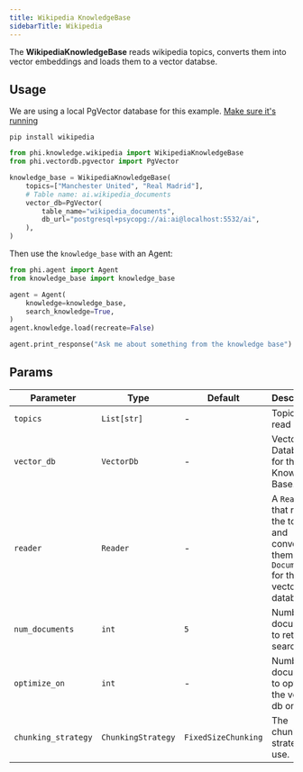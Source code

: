 ```yaml
---
title: Wikipedia KnowledgeBase
sidebarTitle: Wikipedia
---
```


The **WikipediaKnowledgeBase** reads wikipedia topics, converts them into vector embeddings and loads them to a vector databse.

## Usage

<Note>

We are using a local PgVector database for this example. [Make sure it's running](http://localhost:3333/vectordb/pgvector)

</Note>

```shell
pip install wikipedia
```

```python knowledge_base.py
from phi.knowledge.wikipedia import WikipediaKnowledgeBase
from phi.vectordb.pgvector import PgVector

knowledge_base = WikipediaKnowledgeBase(
    topics=["Manchester United", "Real Madrid"],
    # Table name: ai.wikipedia_documents
    vector_db=PgVector(
        table_name="wikipedia_documents",
        db_url="postgresql+psycopg://ai:ai@localhost:5532/ai",
    ),
)
```

Then use the `knowledge_base` with an Agent:

```python agent.py
from phi.agent import Agent
from knowledge_base import knowledge_base

agent = Agent(
    knowledge=knowledge_base,
    search_knowledge=True,
)
agent.knowledge.load(recreate=False)

agent.print_response("Ask me about something from the knowledge base")
```

## Params

| Parameter           | Type               | Default           | Description                                                                                  |
| ------------------- | ------------------ | ----------------- | -------------------------------------------------------------------------------------------- |
| `topics`            | `List[str]`        | -                 | Topics to read                                                                               |
| `vector_db`         | `VectorDb`         | -                 | Vector Database for the Knowledge Base.                                                      |
| `reader`            | `Reader`           | -                 | A `Reader` that reads the topics and converts them into `Documents` for the vector database. |
| `num_documents`     | `int`              | `5`               | Number of documents to return on search.                                                     |
| `optimize_on`       | `int`              | -                 | Number of documents to optimize the vector db on.                                            |
| `chunking_strategy` | `ChunkingStrategy` | `FixedSizeChunking` | The chunking strategy to use.                                                                |
